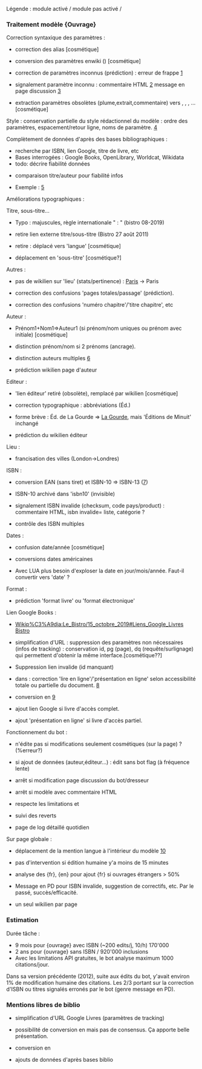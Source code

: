 Légende : {{fait}} module activé / {{pas fait}} module pas activé / {{attendre}}

=== Traitement modèle {Ouvrage} ===

Correction syntaxique des paramètres :
* {{fait}} correction des alias [cosmétique]
* {{fait}} conversion des paramètres enwiki ({{m|cite book}}) [cosmétique]
* {{fait}} correction de paramètres inconnus (prédiction) : erreur de frappe [https://fr.wikipedia.org/w/index.php?title=Saint_Fran%C3%A7ois_recevant_les_stigmates_(van_Eyck)&diff=prev&oldid=163864610]
* {{fait}}  signalement paramètre inconnu : commentaire HTML [https://fr.wikipedia.org/w/index.php?title=Algorithme_de_Clenshaw&diff=prev&oldid=164480569] {{fait}} message en page discussion [https://fr.wikipedia.org/w/index.php?title=Discussion:Alfred_Jarry&diff=164501575&oldid=158959440]
* {{fait}} extraction paramètres obsolètes (plume,extrait,commentaire) vers {{m|plume}}, {{m|citation bloc}}, {{m|commentaire biblio}}, {{m|début citation}}... [cosmétique]

Style : conservation partielle du style rédactionnel du modèle : {{pas fait}} ordre des paramètres, {{fait}}
espacement/retour ligne, {{pas fait}} noms de paramètre. [https://fr.wikipedia.org/w/index.php?title=Alfred_de_Schamphela%C3%ABre&diff=prev&oldid=164495257]

Complètement de données d'après des bases bibliographiques :
* recherche par {{fait}}ISBN, {{pas fait}} lien Google, {{pas fait}}  titre de livre, etc
* Bases interrogées : {{fait}}Google Books, {{fait}}OpenLibrary, {{attendre}} Worldcat, {{pas fait}}Wikidata
* todo: décrire fiabilité données
* {{fait}} comparaison titre/auteur pour fiabilité infos
* Exemple : [https://fr.wikipedia.org/w/index.php?title=Andr%C3%A9_Navarra&diff=prev&oldid=164482867]

Améliorations typographiques :

Titre, sous-titre...
* {{fait}} Typo : majuscules, règle internationale " : " (bistro 08-2019)
* {{fait}}retire lien externe titre/sous-titre (Bistro 27 août 2011)
* {{fait}}retire {{m|lang}} : déplacé vers 'langue' [cosmétique]
* {{fait}} déplacement en 'sous-titre' [cosmétique?]

Autres :
* {{fait}} pas de wikilien sur 'lieu' (stats/pertinence) : [[Paris]] -> Paris
* {{fait}}correction des confusions 'pages totales/passage' (prédiction).
* {{fait}}correction des confusions 'numéro chapitre'/'titre chapitre', etc

Auteur :
* {{attendre}} Prénom1+Nom1=>Auteur1 (si prénom/nom uniques ou prénom avec initiale) [cosmétique]
* {{attendre}} distinction prénom/nom si 2 prénoms (ancrage).
* {{fait}}  distinction auteurs multiples [https://fr.wikipedia.org/w/index.php?title=Sains_(Ille-et-Vilaine)&diff=prev&oldid=163949271]
* {{pas fait}} {{3/4}}  prédiction wikilien page d'auteur

Editeur :
* {{fait}} 'lien éditeur' retiré (obsolète), remplacé par wikilien [cosmétique]
* {{fait}} correction typographique : abbréviations (Éd.)
* {{fait}} forme brève : Éd. de La Gourde => [[Éditions de La Gourde|La Gourde]], mais 'Éditions de Minuit' inchangé
* {{pas fait}} {{3/4}} prédiction du wikilien éditeur

Lieu :
* {{fait}} francisation des villes (London->Londres)

ISBN :
* {{fait}} conversion EAN (sans tiret) et ISBN-10 => ISBN-13 ([https://fr.wikipedia.org/w/index.php?title=Montigny-l%C3%A8s-Cormeilles&diff=prev&oldid=163545321])
* {{fait}} ISBN-10 archivé dans 'isbn10' (invisible)
* {{fait}} signalement ISBN invalide (checksum, code pays/product) : commentaire HTML, isbn invalide= {{pas fait}} liste, catégorie ?
* {{pas fait}} contrôle des ISBN multiples

Dates :
* {{fait}} confusion date/année [cosmétique]
* {{pas fait}}  conversions dates américaines
* {{attendre}} Avec LUA plus besoin d'exploser la date en jour/mois/année. Faut-il convertir vers 'date' ?

Format :
* {{fait}} prédiction 'format livre' ou 'format électronique'

Lien Google Books :
* [[Wikip%C3%A9dia:Le_Bistro/15_octobre_2019#Liens_Google_Livres Bistro]]
* {{fait}} simplification d'URL : {{fait}}suppression des paramètres non nécessaires (infos de tracking) : conservation id, pg (page), dq (requête/surlignage) qui permettent d'obtenir la même interface.[cosmétique??]
* {{attendre}} Suppression lien invalide (id manquant)
* {{fait}} dans {{m|Ouvrage}} : correction 'lire en ligne'/'présentation en ligne' selon accessibilité totale ou partielle du document. [https://fr.wikipedia.org/w/index.php?title=Sahelanthropus_tchadensis&diff=163859267&oldid=163858241]
* {{fait}} conversion en {{m|Google Livres}} [https://fr.wikipedia.org/w/index.php?title=Montigny-l%C3%A8s-Metz&diff=prev&oldid=163546081]
* {{fait}} ajout lien Google si livre d'accès complet.
* {{attendre}} ajout 'présentation en ligne' si livre d'accès partiel.

Fonctionnement du bot :
* {{fait}} n'édite pas si modifications seulement cosmétiques (sur la page) ? (%erreur?)
* {{fait}}{{2/4}} si ajout de données (auteur,éditeur...) : édit sans bot flag (à fréquence lente)
* {{fait}} arrêt si modification page discussion du bot/dresseur
* {{fait}} arrêt si modèle avec commentaire HTML
* respecte les limitations {{m|nobots}} et {{m|bots}}
* {{pas fait}}  suivi des reverts
* {{pas fait}} page de log détaillé quotidien

Sur page globale :
* {{fait}} déplacement de la mention langue à l'intérieur du modèle [https://fr.wikipedia.org/w/index.php?title=Sailor_Jupiter&diff=prev&oldid=163845237]
* {{fait}} pas d'intervention si édition humaine y'a moins de 15 minutes
* {{pas fait}}  analyse des {fr}, {en} pour ajout {fr} si ouvrages étrangers > 50%
* {{pas fait}}  Message en PD pour ISBN invalide, suggestion de correctifs, etc. Par le passé, succès/efficacité.
* {{pas fait}}  un seul wikilien par page

=== Estimation ===
Durée tâche :
* 9 mois pour {ouvrage} avec ISBN (~200 edits/j, 10/h) 170'000
* 2 ans pour {ouvrage} sans ISBN / 920'000 inclusions
* Avec les limitations API gratuites, le bot analyse maximum 1000 citations/jour.

Dans sa version précédente (2012), suite aux édits du bot, y'avait environ 1% de modification humaine des citations. Les 2/3 portant sur la correction d'ISBN ou titres signalés erronés par le bot (genre message en PD).

=== Mentions libres de biblio ===
* {{attendre}} simplification d'URL Google Livres (paramètres de tracking)
* {{attendre}} possibilité de conversion en {{m|Google Livres}} mais pas de consensus. Ça apporte belle présentation.
* {{pas fait}}  conversion en {{m|ouvrage}}
* {{pas fait}}  ajouts de données d'après bases biblio
